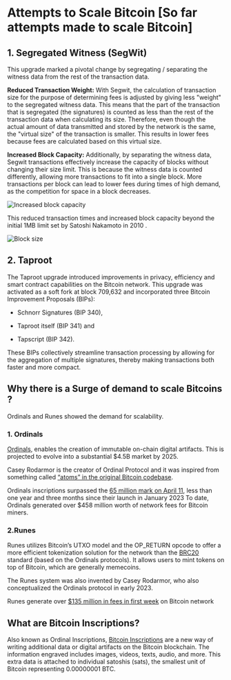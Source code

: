 # Attempts to Scale Bitcoin [So far attempts made to scale Bitcoin]

## 1. Segregated Witness (SegWit)

This upgrade marked a pivotal change by segregating / separating the witness data from the rest of the transaction data.

**Reduced Transaction Weight:** With Segwit, the calculation of transaction size for the purpose of determining fees is adjusted by giving less "weight" to the segregated witness data. This means that the part of the transaction that is segregated (the signatures) is counted as less than the rest of the transaction data when calculating its size. Therefore, even though the actual amount of data transmitted and stored by the network is the same, the "virtual size" of the transaction is smaller. This results in lower fees because fees are calculated based on this virtual size.

**Increased Block Capacity:** Additionally, by separating the witness data, Segwit transactions effectively increase the capacity of blocks without changing their size limit. This is because the witness data is counted differently, allowing more transactions to fit into a single block. More transactions per block can lead to lower fees during times of high demand, as the competition for space in a block decreases.

<img
  src="/assets/increased-block-capacity.png"
  alt="Increased block capacity"
  className="md:w-[60%] w-[80%] mx-auto"
/>

This reduced transaction times and increased block capacity beyond the initial 1MB limit set by Satoshi Nakamoto in 2010 .

<img
  src="/assets/block-size.png"
  alt="Block size"
  className="md:w-[60%] w-[80%] mx-auto"
/>

## 2. Taproot

The Taproot upgrade introduced improvements in privacy, efficiency and smart contract capabilities on the Bitcoin network.
This upgrade was activated as a soft fork at block 709,632 and incorporated three Bitcoin Improvement Proposals (BIPs):

- Schnorr Signatures (BIP 340),

- Taproot itself (BIP 341) and

- Tapscript (BIP 342).

These BIPs collectively streamline transaction processing by allowing for the aggregation of multiple signatures, thereby making transactions both faster and more compact.

## Why there is a Surge of demand to scale Bitcoins ?

Ordinals and Runes showed the demand for scalability.

### 1. Ordinals

[Ordinals](https://docs.ordinals.com/overview.html), enables the creation of immutable on-chain digital artifacts. This is projected to evolve into a substantial $4.5B market by 2025.

Casey Rodarmor is the creator of Ordinal Protocol and it was inspired from something called [“atoms” in the original Bitcoin codebase](https://github.com/JeremyRubin/satoshis-version/commit/2197a48a1432f567314ce6c6c4be9270518f882e#diff-34d21af3c614ea3cee120df276c9c4ae95053830d7f1d3deaf009a4625409ad2R1942-R1952).

Ordinals inscriptions surpassed the [65 million mark on April 11](https://www.binance.com/en/square/post/6619950586210), less than one year and three months since their launch in January 2023 To date, Ordinals generated over $458 million worth of network fees for Bitcoin miners.

### 2.Runes

Runes utilizes Bitcoin’s UTXO model and the OP_RETURN opcode to offer a more efficient tokenization solution for the network than the [BRC20](https://www.theblock.co/post/229757/bitcoin-based-brc-20-tokens-combined-market-value-eclipses-900-million) standard (based on the Ordinals protocols). It allows users to mint tokens on top of Bitcoin, which are generally memecoins.

The Runes system was also invented by Casey Rodarmor, who also conceptualized the Ordinals protocol in early 2023.

Runes generate over [$135 million in fees in first week](https://www.theblock.co/post/291132/runes-generate-over-135-million-in-fees-in-first-week-on-bitcoin-network) on Bitcoin network

## What are Bitcoin Inscriptions?

Also known as Ordinal Inscriptions, [Bitcoin Inscriptions](https://www.ledger.com/academy/glossary/bitcoin-inscriptions) are a new way of writing additional data or digital artifacts on the Bitcoin blockchain. The information engraved includes images, videos, texts, audio, and more. This extra data is attached to individual satoshis (sats), the smallest unit of Bitcoin representing 0.00000001 BTC.
